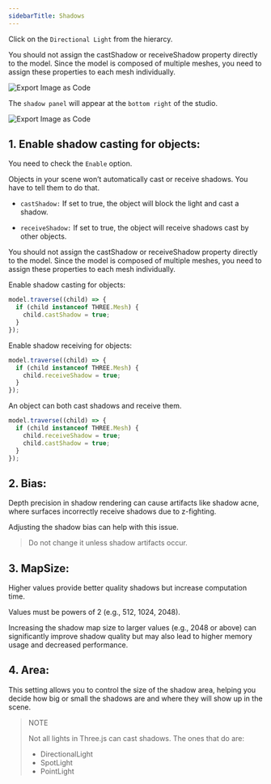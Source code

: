 ```yaml
---
sidebarTitle: Shadows
---
```



<SpecialHeader title="Shadows" />

Click on the `Directional Light` from the hierarcy.

<Callout type="warning">
  You should not assign the castShadow or receiveShadow property directly to the
  model. Since the model is composed of multiple meshes, you need to assign
  these properties to each mesh individually.
</Callout>

<Image
  src="/studio-docs/advanced/shadow-a.png"
  alt="Export Image as Code"
  width={500}
  height={300}
  className="mt-6 rounded-xl overflow-hidden"
/>

The `shadow panel` will appear at the `bottom right` of the studio.

<Image
  src="/studio-docs/advanced/shadow-b.png"
  alt="Export Image as Code"
  width={500}
  height={300}
  className="mt-6 rounded-xl overflow-hidden"
/>

## 1. Enable shadow casting for objects:

You need to check the `Enable` option.

Objects in your scene won’t automatically cast or receive shadows. You have to tell them to do that.

- `castShadow:` If set to true, the object will block the light and cast a shadow.

- `receiveShadow:` If set to true, the object will receive shadows cast by other objects.

<Callout type="warning">
  You should not assign the castShadow or receiveShadow property directly to the
  model. Since the model is composed of multiple meshes, you need to assign
  these properties to each mesh individually.
</Callout>

Enable shadow casting for objects:

```js
model.traverse((child) => {
  if (child instanceof THREE.Mesh) {
    child.castShadow = true;
  }
});
```

Enable shadow receiving for objects:

```js
model.traverse((child) => {
  if (child instanceof THREE.Mesh) {
    child.receiveShadow = true;
  }
});
```

An object can both cast shadows and receive them.

```js
model.traverse((child) => {
  if (child instanceof THREE.Mesh) {
    child.receiveShadow = true;
    child.castShadow = true;
  }
});
```

## 2. Bias:

Depth precision in shadow rendering can cause artifacts like shadow acne, where surfaces incorrectly receive shadows due to z-fighting.

Adjusting the shadow bias can help with this issue.

> Do not change it unless shadow artifacts occur.

## 3. MapSize:

Higher values provide better quality shadows but increase computation time.

Values must be powers of 2 (e.g., 512, 1024, 2048).

<Callout type="warning">
  Increasing the shadow map size to larger values (e.g., 2048 or above) can
  significantly improve shadow quality but may also lead to higher memory usage
  and decreased performance.
</Callout>

## 4. Area:

This setting allows you to control the size of the shadow area, helping you decide how big or small the shadows are and where they will show up in the scene.

> NOTE
>
> Not all lights in Three.js can cast shadows. The ones that do are:
>
> - DirectionalLight
> - SpotLight
> - PointLight
